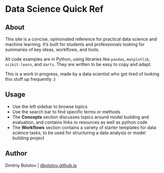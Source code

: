 # **Data Science Quick Ref** {.unnumbered}

## About

This site is a concise, opinionated reference for practical data science and machine learning. It's built for students and professionals looking for summaries of key ideas, workflows, and tools.

All code examples are in Python, using libraries like `pandas`, `matplotlib`, `scikit-learn`, and `darts`. They are written to be easy to copy and adapt.

This is a work in progress, made by a data scientist who got tired of looking this stuff up frequently :)

## Usage
- Use the left sidebar to browse topics  
- Use the search bar to find specific terms or methods
- The **Concepts** section discusses topics around model building and evaluation, and contains links to resources as well as python code 
- The **Workflows** section contains a variety of starter templates for data science tasks, to be used for structuring a data analysis or model building project


## Author
Dmitriy Bolotov | <a href="https://dbolotov.github.io/" target="_blank">dbolotov.github.io</a>